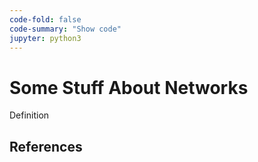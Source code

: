 ```yaml
---
code-fold: false
code-summary: "Show code"
jupyter: python3
---
```


# Some Stuff About Networks

::: {.callout-note icon=false appearance="minimal"}
::: {#def-name}

Definition

:::
:::

## References










